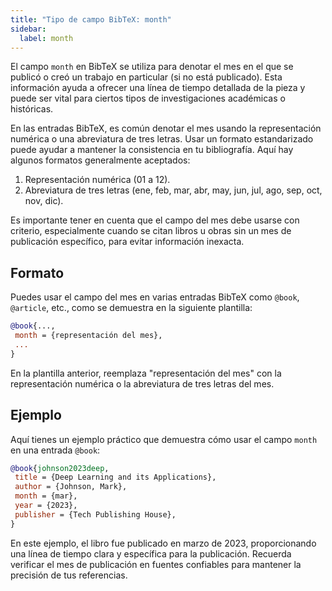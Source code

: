 ```yaml
---
title: "Tipo de campo BibTeX: month"
sidebar:
  label: month
---
```



El campo `month` en BibTeX se utiliza para denotar el mes en el que se publicó o creó un trabajo en particular (si no está publicado). Esta información ayuda a ofrecer una línea de tiempo detallada de la pieza y puede ser vital para ciertos tipos de investigaciones académicas o históricas.

<CiteDrive />

En las entradas BibTeX, es común denotar el mes usando la representación numérica o una abreviatura de tres letras. Usar un formato estandarizado puede ayudar a mantener la consistencia en tu bibliografía. Aquí hay algunos formatos generalmente aceptados:

1. Representación numérica (01 a 12).
2. Abreviatura de tres letras (ene, feb, mar, abr, may, jun, jul, ago, sep, oct, nov, dic).

Es importante tener en cuenta que el campo del mes debe usarse con criterio, especialmente cuando se citan libros u obras sin un mes de publicación específico, para evitar información inexacta.

## Formato

Puedes usar el campo del mes en varias entradas BibTeX como `@book`, `@article`, etc., como se demuestra en la siguiente plantilla:

```bibtex
@book{...,
 month = {representación del mes},
 ... 
}
```

En la plantilla anterior, reemplaza "representación del mes" con la representación numérica o la abreviatura de tres letras del mes.

## Ejemplo

Aquí tienes un ejemplo práctico que demuestra cómo usar el campo `month` en una entrada `@book`:

```bibtex
@book{johnson2023deep,
 title = {Deep Learning and its Applications},
 author = {Johnson, Mark},
 month = {mar},
 year = {2023},
 publisher = {Tech Publishing House},
}
```

En este ejemplo, el libro fue publicado en marzo de 2023, proporcionando una línea de tiempo clara y específica para la publicación. Recuerda verificar el mes de publicación en fuentes confiables para mantener la precisión de tus referencias.
